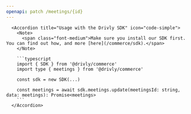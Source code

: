 ```yaml
---
openapi: patch /meetings/{id}
---
```


      <Accordion title="Usage with the Drivly SDK" icon="code-simple">
        <Note>
          <span class="font-medium">Make sure you install our SDK first. You can find out how, and more [here](/commerce/sdk).</span>
        </Note>

        ```typescript
        import { SDK } from '@drivly/commerce'
        import type { meetings } from '@drivly/commerce'

        const sdk = new SDK(...)

        const meetings = await sdk.meetings.update(meetingsId: string, data: meetings): Promise<meetings>
        ```
      </Accordion>
